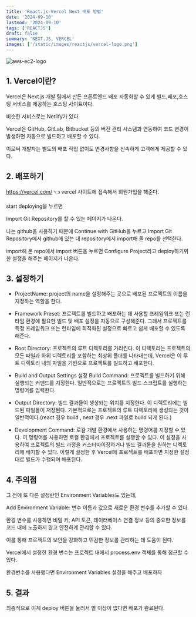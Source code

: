 ```yaml
---
title: 'React.js-Vercel Next 배포 방법'
date: '2024-09-10'
lastmod: '2024-09-10'
tags: ['REACTJS']
draft: false
summary: 'NEXT.JS, VERCEL'
images: ['/static/images/reactjs/vercel-logo.png']
---
```


![aws-ec2-logo](/static/images/reactjs/vercel-logo.png)

<TOCInline toc={props.toc} />

## 1. Vercel이란?

Vercel은 Next.js 개발 팀에서 만든 프론트엔드 배포 자동화할 수 있게 빌드,배포,호스팅 서비스를 제공하는 호스팅 사이트이다.

비슷한 서비스로는 Netlify가 있다.

Vercel은 GitHub, GitLab, Bitbucket 등의 버전 관리 시스템과 연동하여 코드 변경이 발생하면 자동으로 빌드하고 배포할 수 있다.

이로써 개발자는 별도의 배포 작업 없이도 변경사항을 신속하게 고객에게 제공할 수 있다.

## 2. 배포하기

https://vercel.com/ 👈 vercel 사이트에 접속해서 회원가입을 해준다.

start deploying을 누르면

Import Git Repository를 할 수 있는 페이지가 나온다.

나는 github을 사용하기 때문에 Continue with GitHub을 누르고 Import Git Repository에서 github에 있는 내 repository에서 import해 올 repo를 선택한다.

import해 온 repo에서 import 버튼을 누르면 Configure Project라고 deploy하기위한 설정을 해주는 페이지가 나온다.

## 3. 설정하기

- ProjectName: project의 name을 설정해주는 곳으로 배포된 프로젝트의 이름을 지정하는 역할을 한다.

- Framework Preset: 프로젝트를 빌드하고 배포하는 데 사용할 프레임워크 또는 런타임 환경에 필요한 빌드 및 배포 설정을 자동으로 구성해준다.
  그래서 프로젝트를 특정 프레임워크 또는 런타임에 최적화된 설정으로 빠르고 쉽게 배포할 수 있도록 해준다.

- Root Directory: 프로젝트의 루트 디렉토리를 가리킨다. 이 디렉토리는 프로젝트의 모든 파일과 하위 디렉토리를 포함하는 최상위 폴더를 나타내는데, Vercel은 이 루트 디렉토리 내의 파일을 기반으로 프로젝트를 빌드하고 배포한다.

- Build and Output Settings 설정
  Build Command: 프로젝트를 빌드하기 위해 실행되는 커맨드를 지정한다.
  일반적으로는 프로젝트의 빌드 스크립트를 실행하는 명령어를 입력한다.

- Output Directory: 빌드 결과물이 생성되는 위치를 지정한다.
  이 디렉토리에는 빌드된 파일들이 저장된다.
  기본적으로는 프로젝트의 루트 디렉토리에 생성되는 것이 일반적이다.(react 경우 build , next 경우 .next 파일로 build 되게 된다.)

- Development Command: 로컬 개발 환경에서 사용하는 명령어를 지정할 수 있다.
  이 명령어를 사용하면 로컬 환경에서 프로젝트를 실행할 수 있다.
  이 설정을 사용하여 프로젝트의 빌드 과정을 커스터마이징하거나 빌드 결과물을 원하는 디렉토리에 배치할 수 있다.
  이렇게 설정한 후 Vercel에 프로젝트를 배포하면 지정한 설정대로 빌드가 수행되며 배포된다.

## 4. 주의점

그 전에 또 다른 설정란인 Environment Variables도 있는데,

Add Environment Variable: 변수 이름과 값으로 새로운 환경 변수를 추가할 수 있다.

환경 변수를 사용하면 비밀 키, API 토큰, 데이터베이스 연결 정보 등의 중요한 정보를 코드 내에 노출하지 않고 안전하게 관리할 수 있다.

이를 통해 프로젝트의 보안을 강화하고 민감한 정보를 관리하는 데 도움이 된다.

Vercel에서 설정한 환경 변수는 프로젝트 내에서 process.env 객체를 통해 접근할 수 있다.

환경변수를 사용했다면 Environment Variables 설정을 해주고 배포하자

## 5. 결과

최종적으로 이제 deploy 버튼을 눌러서 별 이상이 없다면 배포가 완료된다.
